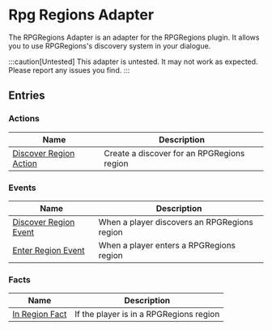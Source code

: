# Rpg Regions Adapter

The RPGRegions Adapter is an adapter for the RPGRegions plugin. It allows you to use RPGRegions's discovery system in your dialogue.

:::caution[Untested]
This adapter is untested. It may not work as expected. Please report any issues you find.
:::

## Entries

### Actions

| Name | Description |
| ---- | ----------- |
| [Discover Region Action](RPGRegionsAdapter/entries/action/discover_rpg_region) | Create a discover for an RPGRegions region |

### Events

| Name | Description |
| ---- | ----------- |
| [Discover Region Event](RPGRegionsAdapter/entries/event/on_discover_rpg_region) | When a player discovers an RPGRegions region |
| [Enter Region Event](RPGRegionsAdapter/entries/event/on_enter_rpg_region) | When a player enters a RPGRegions region |

### Facts

| Name | Description |
| ---- | ----------- |
| [In Region Fact](RPGRegionsAdapter/entries/fact/in_rpg_region_fact) | If the player is in a RPGRegions region |

